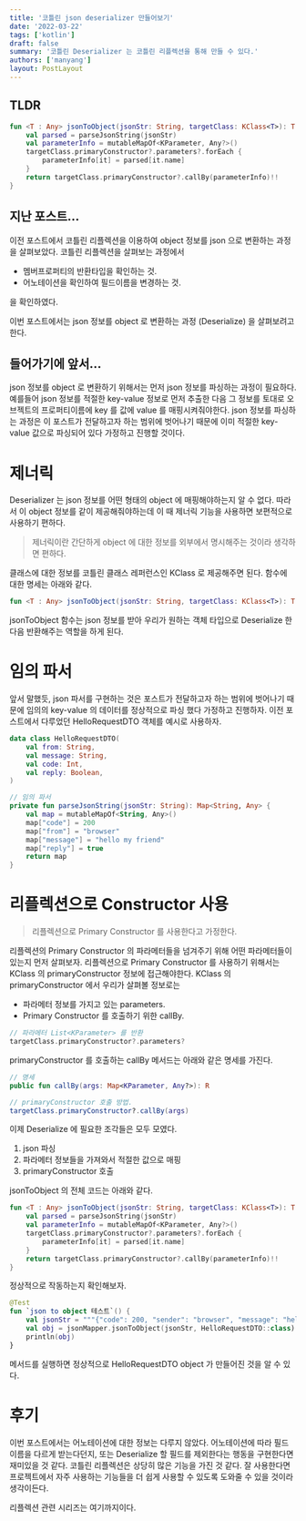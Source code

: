 ```yaml
---
title: '코틀린 json deserializer 만들어보기'
date: '2022-03-22'
tags: ['kotlin']
draft: false
summary: '코틀린 Deserializer 는 코틀린 리플렉션을 통해 만들 수 있다.'
authors: ['manyang']
layout: PostLayout
---
```


## TLDR

```kotlin
fun <T : Any> jsonToObject(jsonStr: String, targetClass: KClass<T>): T {
    val parsed = parseJsonString(jsonStr)
    val parameterInfo = mutableMapOf<KParameter, Any?>()
    targetClass.primaryConstructor?.parameters?.forEach {
        parameterInfo[it] = parsed[it.name]
    }
    return targetClass.primaryConstructor?.callBy(parameterInfo)!!
}
```

## 지난 포스트...

이전 포스트에서 코틀린 리플렉션을 이용하여 object 정보를 json 으로 변환하는 과정을 살펴보았다.
코틀린 리플렉션을 살펴보는 과정에서

- 멤버프로퍼티의 반환타입을 확인하는 것.
- 어노테이션을 확인하여 필드이름을 변경하는 것.

을 확인하였다.

이번 포스트에서는 json 정보를 object 로 변환하는 과정 (Deserialize) 을 살펴보려고 한다.

## 들어가기에 앞서...

json 정보를 object 로 변환하기 위해서는 먼저 json 정보를 파싱하는 과정이 필요하다. 예를들어 json 정보를 적절한 key-value 정보로 먼저 추출한 다음
그 정보를 토대로 오브젝트의 프로퍼티이름에 key 를 값에 value 를 매핑시켜줘야한다. json 정보를 파싱하는 과정은 이 포스트가 전달하고자 하는 범위에 벗어나기 때문에
이미 적절한 key-value 값으로 파싱되어 있다 가정하고 진행할 것이다.

# 제너릭

Deserializer 는 json 정보를 어떤 형태의 object 에 매핑해야하는지 알 수 없다. 따라서 이 object 정보를 같이 제공해줘야하는데 이 때 제너릭 기능을 사용하면
보편적으로 사용하기 편하다.

> 제너릭이란 간단하게 object 에 대한 정보를 외부에서 명시해주는 것이라 생각하면 편하다.

클래스에 대한 정보를 코틀린 클래스 레퍼런스인 KClass 로 제공해주면 된다.
함수에 대한 명세는 아래와 같다.

```kotlin
fun <T : Any> jsonToObject(jsonStr: String, targetClass: KClass<T>): T
```

jsonToObject 함수는 json 정보를 받아 우리가 원하는 객체 타입으로 Deserialize 한 다음 반환해주는 역할을 하게 된다.

# 임의 파서

앞서 말했듯, json 파서를 구현하는 것은 포스트가 전달하고자 하는 범위에 벗어나기 때문에 임의의 key-value 의 데이터를 정상적으로 파싱 했다 가정하고 진행하자.
이전 포스트에서 다루었던 HelloRequestDTO 객체를 예시로 사용하자.

```kotlin
data class HelloRequestDTO(
    val from: String,
    val message: String,
    val code: Int,
    val reply: Boolean,
)
```

```kotlin
// 임의 파서
private fun parseJsonString(jsonStr: String): Map<String, Any> {
    val map = mutableMapOf<String, Any>()
    map["code"] = 200
    map["from"] = "browser"
    map["message"] = "hello my friend"
    map["reply"] = true
    return map
}
```

# 리플렉션으로 Constructor 사용

> 리플렉션으로 Primary Constructor 를 사용한다고 가정한다.

리플렉션의 Primary Constructor 의 파라메터들을 넘겨주기 위해 어떤 파라메터들이 있는지 먼저 살펴보자.
리플렉션으로 Primary Constructor 를 사용하기 위해서는 KClass 의 primaryConstructor 정보에 접근해야한다.
KClass 의 primaryConstructor 에서 우리가 살펴볼 정보로는

- 파라메터 정보를 가지고 있는 parameters.
- Primary Constructor 를 호출하기 위한 callBy.

```kotlin
// 파라메터 List<KParameter> 를 반환
targetClass.primaryConstructor?.parameters?
```

primaryConstructor 를 호출하는 callBy 메서드는 아래와 같은 명세를 가진다.

```kotlin
// 명세
public fun callBy(args: Map<KParameter, Any?>): R

// primaryConstructor 호출 방법.
targetClass.primaryConstructor?.callBy(args)
```

이제 Deserialize 에 필요한 조각들은 모두 모였다.

1. json 파싱
2. 파라메터 정보들을 가져와서 적절한 값으로 매핑
3. primaryConstructor 호출

jsonToObject 의 전체 코드는 아래와 같다.

```kotlin
fun <T : Any> jsonToObject(jsonStr: String, targetClass: KClass<T>): T {
    val parsed = parseJsonString(jsonStr)
    val parameterInfo = mutableMapOf<KParameter, Any?>()
    targetClass.primaryConstructor?.parameters?.forEach {
        parameterInfo[it] = parsed[it.name]
    }
    return targetClass.primaryConstructor?.callBy(parameterInfo)!!
}
```

정상적으로 작동하는지 확인해보자.

```kotlin
@Test
fun `json to object 테스트`() {
    val jsonStr = """{"code": 200, "sender": "browser", "message": "hello", "reply": false}"""
    val obj = jsonMapper.jsonToObject(jsonStr, HelloRequestDTO::class)
    println(obj)
}
```

메서드를 실행하면 정상적으로 HelloRequestDTO object 가 만들어진 것을 알 수 있다.

# 후기

이번 포스트에서는 어노테이션에 대한 정보는 다루지 않았다. 어노테이션에 따라 필드 이름을 다르게 받는다던지, 또는 Deserialize 할 필드를 제외한다는 행동을 구현한다면 재미있을 것 같다.
코틀린 리플렉션은 상당히 많은 기능을 가진 것 같다. 잘 사용한다면 프로젝트에서 자주 사용하는 기능들을 더 쉽게 사용할 수 있도록 도와줄 수 있을 것이라 생각이든다.

리플렉션 관련 시리즈는 여기까지이다.
